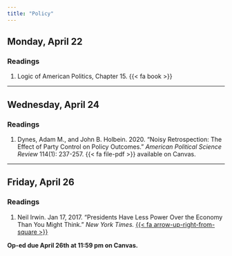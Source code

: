 ```yaml
---
title: "Policy"
---
```


## Monday, April 22

### Readings 

1. Logic of American Politics, Chapter 15. {{< fa book >}}

---


## Wednesday, April 24

### Readings 

1. Dynes, Adam M., and John B. Holbein. 2020. "Noisy Retrospection: The Effect of Party Control on Policy Outcomes." *American Political Science Review* 114(1): 237-257. {{< fa file-pdf >}} available on Canvas.



---


## Friday, April 26

### Readings 

1. Neil Irwin. Jan 17, 2017. "Presidents Have Less Power Over the Economy Than You Might Think." *New York Times.* [{{< fa arrow-up-right-from-square >}}](https://www.nytimes.com/2017/01/17/upshot/ presidents-have-less-power-over-the-economy-than-you-might-think.html)


**Op-ed due April 26th at 11:59 pm on Canvas.**
 
